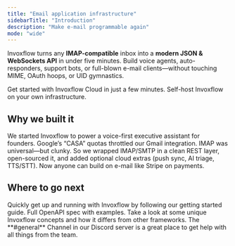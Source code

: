 ```yaml
---
title: "Email application infrastructure"
sidebarTitle: "Introduction"
description: "Make e-mail programmable again"
mode: "wide"
---
```


Invoxflow turns any **IMAP-compatible** inbox into a **modern JSON & WebSockets API** in under five minutes.
Build voice agents, auto-responders, support bots, or full-blown e-mail clients—without touching MIME, OAuth hoops, or UID gymnastics.

<CardGroup cols={2}>
  <Card
    title="Invoxflow Cloud"
    icon="cloud"
    href="https://invoxflow.com/dashboard"
  >
    Get started with Invoxflow Cloud in just a few minutes.
  </Card>
  <Card title="Self-hosting" icon="server" href="/documentation/getting-started/quickstart#self-hosting-docker-compose">
    Self-host Invoxflow on your own infrastructure.
  </Card>
</CardGroup>

## Why we built it

We started Invoxflow to power a voice-first executive assistant for founders.
Google’s “CASA” quotas throttled our Gmail integration. IMAP was universal—but clunky.
So we wrapped IMAP/SMTP in a clean REST layer, open-sourced it, and added optional cloud extras (push sync, AI triage, TTS/STT). Now anyone can build on e-mail like Stripe on payments.

## Where to go next

<CardGroup cols={2}>
  <Card
    title="Quickstart"
    icon="forward"
    href="/documentation/getting-started/quickstart"
  >
    Quickly get up and running with Invoxflow by following our getting started guide.
  </Card>
  <Card title="API reference" icon="book" href="/api-reference">
    Full OpenAPI spec with examples.
  </Card>
  <Card title="Concepts" icon="lightbulb-on" href="/documentation/getting-started/concepts">
    Take a look at some unique Invoxflow concepts and how it differs from other
    frameworks.
  </Card>
  <Card
    title="Join Our Discord"
    icon="discord"
    href="https://discord.gg/T4zbT7RcVy"
  >
    The **#general** Channel in our Discord server is a great place to get help
    with all things from the team.
  </Card>
</CardGroup>
